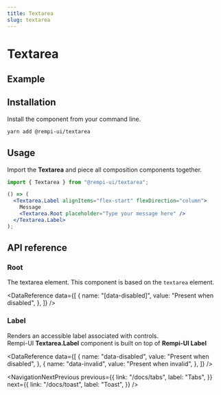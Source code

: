 ```yaml
---
title: Textarea
slug: textarea
---
```


# Textarea

<Description text="Captures user input." />

## Example

<PreviewComponent name="textarea" />

## Installation

Install the component from your command line.

```bash
yarn add @rempi-ui/textarea
```

## Usage

Import the <strong>Textarea</strong> and piece all composition components together.

```jsx
import { Textarea } from "@rempi-ui/textarea";

() => (
  <Textarea.Label alignItems="flex-start" flexDirection="column">
    Message
    <Textarea.Root placeholder="Type your message here" />
  </Textarea.Label>
);
```

## API reference

### Root

The textarea element. This component is based on the <code>textarea</code> element.

<DataReference
  data={[
    {
      name: "[data-disabled]",
      value: "Present when disabled",
    },
  ]}
/>

### Label

Renders an accessible label associated with controls.<br />
Rempi-UI <strong>Textarea.Label</strong> component is built on top of <strong>Rempi-UI Label</strong>

<MoreInfo componentName="Rempi-UI Label" componentLink="/docs/label" />

<DataReference
  data={[
    {
      name: "data-disabled",
      value: "Present when disabled",
    },
    {
      name: "data-invalid",
      value: "Present when invalid",
    },
  ]}
/>

<NavigationNextPrevious
  previous={{
    link: "/docs/tabs",
    label: "Tabs",
  }}
  next={{
    link: "/docs/toast",
    label: "Toast",
  }}
/>
